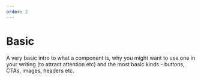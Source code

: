 ```yaml
---
order: 2
---
```


# Basic

A very basic intro to what a component is, why you might want to use one in your writing (to attract attention etc) 
and the most basic kinds - buttons, CTAs, images, headers etc.